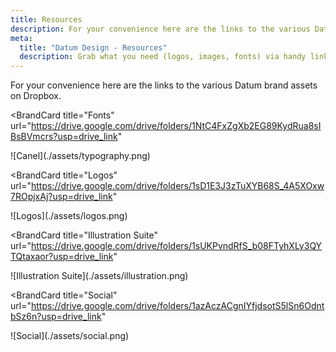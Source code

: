 ```yaml
---
title: Resources
description: For your convenience here are the links to the various Datum brand assets on Dropbox.
meta:
  title: "Datum Design - Resources"
  description: Grab what you need (logos, images, fonts) via handy links and move along with your day.
---
```




For your convenience here are the links to the various Datum brand assets on Dropbox.

<Container tag="section" class="grid gap-7.5 md:grid-cols-3 max-w-none lg:mt-16 md:mt-12 mt-8 content-stretch">

<BrandCard
  title="Fonts"
  url="https://drive.google.com/drive/folders/1NtC4FxZgXb2EG89KydRua8sIBsBVmcrs?usp=drive_link"
>
  <Fragment slot="image">
    ![Canel](./assets/typography.png)
  </Fragment>
</BrandCard>

<BrandCard
  title="Logos"
  url="https://drive.google.com/drive/folders/1sD1E3J3zTuXYB68S_4A5XOxw7ROpjxAj?usp=drive_link"
>
  <Fragment slot="image">
    ![Logos](./assets/logos.png)
  </Fragment>
</BrandCard>

<BrandCard
  title="Illustration Suite"
  url="https://drive.google.com/drive/folders/1sUKPvndRfS_b08FTyhXLy3QYTQtaxaor?usp=drive_link"
>
  <Fragment slot="image">
    ![Illustration Suite](./assets/illustration.png)
  </Fragment>
</BrandCard>

<BrandCard
  title="Social"
  url="https://drive.google.com/drive/folders/1azAczACgnIYfjdsotS5lSn6OdntbSz6n?usp=drive_link"
>
  <Fragment slot="image">
    ![Social](./assets/social.png)
  </Fragment>
</BrandCard>


</Container>
